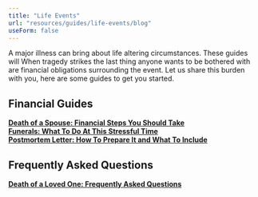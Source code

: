 ```yaml
---
title: "Life Events"
url: "resources/guides/life-events/blog"
useForm: false
---
```


A major illness can bring about life altering circumstances. These guides will When tragedy strikes the last thing anyone wants to be bothered with are financial obligations surrounding the event. Let us share this burden with you, here are some guides to get you started.  
  

Financial Guides
----------------

[**Death of a Spouse: Financial Steps You Should Take**](/resources/guides/life-events/death-of-spouse-fg)  
[**Funerals: What To Do At This Stressful Time**](/resources/guides/life-events/funerals-fg)  
[**Postmortem Letter: How To Prepare It and What To Include**](/resources/guides/life-events/postmortem-letter-fg)  

Frequently Asked Questions
--------------------------

[**Death of a Loved One: Frequently Asked Questions**](/resources/guides/frequently-asked-questions/death-of-loved-one-faq)  